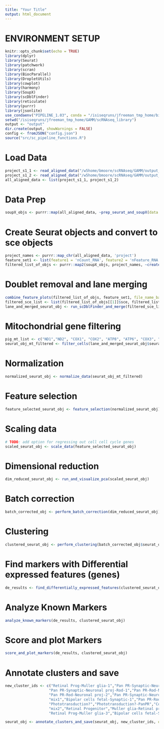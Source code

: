 ```yaml
---
title: "Your Title"
output: html_document
---
```


# ENVIRONMENT SETUP

```r
knitr::opts_chunk$set(echo = TRUE)
library(dplyr)
library(Seurat)
library(patchwork)
library(scran)
library(BiocParallel)
library(DropletUtils)
library(cowplot)
library(harmony)
library(SoupX)
library(scDblFinder)
library(reticulate)
library(purrr)
library(jsonlite)
use_condaenv("PIPELINE_1.03", conda = "/isiseqruns/jfreeman_tmp_home/bin/miniconda3/condabin/conda")
setwd("/isiseqruns/jfreeman_tmp_home/GAMM/scRNAseq_library")
output <- "output"
dir.create(output, showWarnings = FALSE)
config <- fromJSON("config.json")
source("src/sc_pipeline_functions.R")
```

# Load Data
```r
project_s1_1 <- read_aligned_data("/w5home/bmoore/scRNAseq/GAMM/output_S1-1_mm_mt/Solo.out/GeneFull", "gamm_s1-1")
project_s1_2 <- read_aligned_data("/w5home/bmoore/scRNAseq/GAMM/output_S1-2_mm_mt/Solo.out/GeneFull", "gamm_s1-2")
all_aligned_data <- list(project_s1_1, project_s1_2)
```

# Data Prep
```r
soupX_objs <- purrr::map(all_aligned_data, ~prep_seurat_and_soupX(data.raw = .x$raw, data = .x$filtered, project = .x$project), .names = purrr::map_chr(all_data, 'project'))
```

# Create Seurat objects and convert to sce objects
```r
project_names <- purrr::map_chr(all_aligned_data, 'project')
feature_set1 <- list(feature1 = 'nCount_RNA', feature2 = 'nFeature_RNA')
filtered_list_of_objs <- purrr::map2(soupX_objs, project_names, ~create_seurat_and_sce(out = .x$out, project = .y, feature_set = feature_set1))

```

# Doublet removal and lane merging
```r
combine_feature_plots(filtered_list_of_objs, feature_set1, file_name_base = "post_soupx_qc")
filtered_sce_list <- list(filtered_list_of_objs[[1]]$sce, filtered_list_of_objs[[2]]$sce)
lane_and_merged_seurat_obj <- run_scDblFinder_and_merge(filtered_sce_list)
```

# Mitochondrial gene filtering
```r
pig_mt_list <- c("ND1","ND2", "COX1", "COX2", "ATP8", "ATP6", "COX3", "ND3", "ND4L", "ND4", "ND5", "ND6", "CYTB")
seurat_obj_mt_filtered <- filter_cells(lane_and_merged_seurat_obj$seurat_obj, mt.list = pig_mt_list)
```

# Normalization
```r
normalized_seurat_obj <- normalize_data(seurat_obj_mt_filtered)
```

# Feature selection
```r
feature_selected_seurat_obj <- feature_selection(normalized_seurat_obj)
```

# Scaling data
```r
# TODO: add option for regressing out cell cell cycle genes
scaled_seurat_obj <- scale_data(feature_selected_seurat_obj)
```

# Dimensional reduction
```r
dim_reduced_seurat_obj <- run_and_visualize_pca(scaled_seurat_obj)
```

# Batch correction
```r
batch_corrected_obj <- perform_batch_correction(dim_reduced_seurat_obj)
```

# Clustering 
```r
clustered_seurat_obj <- perform_clustering(batch_corrected_obj$seurat_obj)
```

# Find markers with Differential expressed features (genes)
```r
de_results <- find_differentially_expressed_features(clustered_seurat_obj)
```

# Analyze Known Markers
```r
analyze_known_markers(de_results, clustered_seurat_obj)
```

# Score and plot Markers
```r
score_and_plot_markers(de_results, clustered_seurat_obj)
```

# Annotate clusters and save
```r
new_cluster_ids <- c("Retinal Prog-Muller glia-1","Pan PR-Synaptic-Neuronal proj", 
                    "Pan PR-Synaptic-Neuronal proj-Rod-1","Pan PR-Rod-Neuronal proj-1",
                    "Pan PR-Rod-Neuronal proj-2","Pan PR-Synaptic-Neuronal proj-Rod-2",
                    "mix1","Bipolar cells fetal-Synaptic-1","Pan PR-Rod-Neuronal proj-3",
                    "Phototransduction?","Phototransduction?-PanPR","Cone-PanPR-Neuronal proj-Ganglion cell(fetal)",
                    "mix2","Retinal Progenitor","Muller glia-Retinal prog-Rod-PanPR","Retinal Prog-Muller glia-2",
                    "Retinal Prog-Muller glia-3","Bipolar cells fetal-Synaptic-2")

seurat_obj <- annotate_clusters_and_save(seurat_obj, new_cluster_ids, output_file = "GAMM_S2_labeled-clusters.rds")
```
